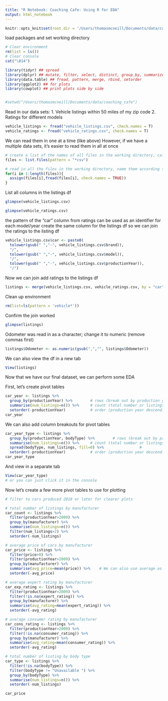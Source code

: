 ```yaml
---
title: "R Notebook: Coaching Cafe: Using R for EDA"
output: html_notebook
---
```


```r
knitr::opts_knit$set(root.dir = '/Users/thomasmcneill/Documents/data/coaching_cafe')
```

load packages and set working directory

```r
# Clear environment
rm(list = ls())
# Clear console
cat("\014")

library(tidyr) ## spread
library(dplyr) ## mutate, filter, select, distinct, group_by, summarize
library(data.table) ## fread, pattern, merge, rbind, setorder
library(ggplot2) ## for plots
library(cowplot) ## print plots side by side


#setwd("/Users/thomasmcneill/Documents/data/coaching_cafe")
```

Read in our data sets: 
1. Vehicle listings within 50 miles of my zip code 
2. Ratings for different models
```r
vehicle_listings <- fread("vehicle_listings.csv", check.names = T)
vehicle_ratings <- fread("vehicle_ratings.csv", check.names = T)
```

We can read them in one at a time (like above)
However, if we have a multiple data sets, it's easier to read them in all at once
```r
# create a list of the names of all files in the working directory, call the list "files"
files <- list.files(pattern = "*csv")

# read in all the files in the working directory, name them according to their filenames
for(i in 1:length(files)){
  assign(files[i],fread(files[i], check.names = TRUE))
}
```

List all columns in the listings df
```r
glimpse(vehicle_listings.csv)
```

```r
glimpse(vehicle_ratings.csv)
```

the pattern of the "car" column from ratings can be used as an identifier for each model/year
create the same column for the listings df so we can join the ratings to the listing df
```r
vehicle_listings.csv$car <- paste0(
  tolower(gsub(" ","-", vehicle_listings.csv$brand)),
  "/",
  tolower(gsub(" ","-", vehicle_listings.csv$model)),
  "/",
  tolower(gsub(" ","-", vehicle_listings.csv$productionYear)),
  "/")
```

Now we can join add ratings to the listings df
```r
listings <- merge(vehicle_listings.csv, vehicle_ratings.csv, by = "car", all.x = TRUE)
```

Clean up environment
```r
rm(list=ls(pattern = 'vehicle*'))
```

Confirm the join worked
```r
glimpse(listings)
```

Odometer was read in as a character; change it to numeric (remove commas first)
```r
listings$Odometer <- as.numeric(gsub(",","", listings$Odometer))
```

We can also view the df in a new tab
```r
View(listings)
```

Now that we have our final dataset, we can perform some EDA

First, let's create pivot tables
```r
car_year <- listings %>%
  group_by(productionYear) %>%        # rows (break out by production year)
  summarise(num_listings=n()) %>%     # count (total number or listings)
  setorder(-productionYear)           # order (production year descending)
car_year
```

We can also add column breakouts for pivot tables
```r
car_year_type <- listings %>%
  group_by(productionYear, bodyType) %>%        # rows (break out by production year)
  summarise(num_listings=n()) %>%     # count (total number or listings)
  spread(bodyType, num_listings, fill=0) %>%                # 
  setorder(-productionYear)           # order (production year descending)
car_year_type
```

And view in a separate tab
```r
View(car_year_type)
# or you can just click it in the console
```

Now let's create a few more pivot tables to use for plotting
```r
# filter to cars produced 2010 or later for clearer plots

# total number of listings by manufacturer
car_count <- listings %>%
  filter(productionYear>2009) %>%
  group_by(manufacturer) %>%
  summarise(num_listings=n()) %>%
  filter(num_listings>2) %>%
  setorder(-num_listings)

# average price of cars by manufacturer
car_price <- listings %>%
  filter(price>0) %>%
  filter(productionYear>2009) %>%
  group_by(manufacturer) %>%
  summarise(avg_price=mean(price)) %>%    # We can also use average as the pivot count instead of total listings
  setorder(-avg_price)

# average expert rating by manufacturer
car_exp_rating <- listings %>%
  filter(productionYear>2009) %>%
  filter(!is.na(expert_rating)) %>%
  group_by(manufacturer) %>%
  summarise(avg_rating=mean(expert_rating)) %>%
  setorder(-avg_rating)

# average consumer rating by manufacturer
car_cons_rating <- listings %>%
  filter(productionYear>2009) %>%
  filter(!is.na(consumer_rating)) %>%
  group_by(manufacturer) %>%
  summarise(avg_rating=mean(consumer_rating)) %>%
  setorder(-avg_rating)

# total number of listing by body type
car_type <- listings %>%
  filter(!is.na(bodyType)) %>%
  filter(bodyType != "Unavailable ") %>%
  group_by(bodyType) %>%
  summarise(num_listings=n()) %>%
  setorder(-num_listings)

car_price
```


